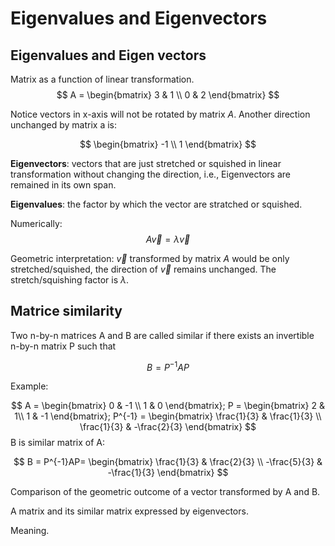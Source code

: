 # Eigenvalues and Eigenvectors

## Eigenvalues and Eigen vectors

Matrix as a function of linear transformation. 
$$
A = 
\begin{bmatrix}
3 & 1 \\
0 & 2
\end{bmatrix}
$$

Notice vectors in x-axis will not be rotated by matrix $A$. Another direction unchanged by matrix a is: 

$$
\begin{bmatrix}
-1 \\
1
\end{bmatrix}
$$

**Eigenvectors**: vectors that are just stretched or squished in linear transformation without changing the direction, i.e., Eigenvectors are remained in its own span.  

**Eigenvalues**: the factor by which the vector are stratched or squished. 

Numerically: 
$$
A\vec{v} = \lambda\vec{v}
$$

Geometric interpretation: $\vec{v}$ transformed by matrix $A$ would be only stretched/squished, the direction of $\vec{v}$ remains unchanged. The stretch/squishing factor is $\lambda$. 

## Matrice similarity

Two n-by-n matrices A and B are called similar if there exists an invertible n-by-n matrix P such that 

$$
B = P^{-1}AP
$$

Example: 

$$
A = \begin{bmatrix}
0 & -1 \\
1 & 0
\end{bmatrix};
P = \begin{bmatrix}
2 & 1\\
1 & -1
\end{bmatrix};
P^{-1} = 
\begin{bmatrix}
\frac{1}{3} &  \frac{1}{3} \\
\frac{1}{3} & -\frac{2}{3}
\end{bmatrix}
$$
B is similar matrix of A: 

$$
B = P^{-1}AP=
\begin{bmatrix}
\frac{1}{3} & \frac{2}{3} \\
-\frac{5}{3} & -\frac{1}{3}
\end{bmatrix}
$$

Comparison of the geometric outcome of a vector transformed by A and B. 

A matrix and its similar matrix expressed by eigenvectors. 

Meaning. 